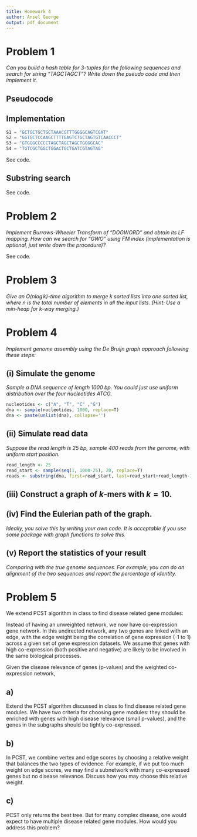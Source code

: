 ```yaml
---
title: Homework 4
author: Ansel George
output: pdf_document
---
```


# Problem 1

*Can you build a hash table for 3-tuples for the following sequences and search
for string "TAGCTAGCT"? Write down the pseudo code and then implement it.*

## Pseudocode

## Implementation

```c
S1 = "GCTGCTGCTGCTAAACGTTTGGGGCAGTCGAT"
S2 = "GGTGCTCCAAGCTTTTGAGTCTGCTAGTGTCAACCCT"
S3 = "GTGGGCCCCCTAGCTAGCTAGCTGGGGCAC"
S4 = "TGTCGCTGGCTGGACTGCTGATCGTAGTAG"
```

See code.

## Substring search

See code.


# Problem 2

*Implement Burrows-Wheeler Transform of "DOGWORD" and obtain its LF mapping.
How can we search for "GWO" using FM index (implementation is optional, just
write down the procedure)?*

See code.


# Problem 3

*Give an $O(n \log k)$-time algorithm to merge $k$ sorted lists into one sorted
list, where $n$ is the total number of elements in all the input lists. (Hint:
Use a min-heap for $k$-way merging.)*


# Problem 4

*Implement genome assembly using the De Bruijn graph approach following these
steps:*

## (i) Simulate the genome
*Sample a DNA sequence of length 1000 bp. You could just use uniform
distribution over the four nucleotides ATCG.*

```r
nucleotides <- c("A", "T", "C" ,"G")
dna <- sample(nucleotides, 1000, replace=T)
dna <- paste(unlist(dna), collapse='')
```

## (ii) Simulate read data
*Suppose the read length is 25 bp, sample 400 reads from the genome,
with uniform start position.*

```r
read_length <- 25
read_start <- sample(seq(1, 1000-25), 20, replace=T)
reads <- substring(dna, first=read_start, last=read_start+read_length-1)
```


## (iii) Construct a graph of $k$-mers with $k = 10$.


## (iv) Find the Eulerian path of the graph.
*Ideally, you solve this by writing your own code. It is acceptable if you use
some package with graph functions to solve this.*


## (v) Report the statistics of your result
*Comparing with the true genome sequences. For example, you can do an alignment
of the two sequences and report the percentage of identity.*


# Problem 5

We extend PCST algorithm in class to find disease related gene modules:

Instead of having an unweighted network, we now have co-expression gene
network. In this undirected network, any two genes are linked with an edge,
with the edge weight being the correlation of gene expression (-1 to 1) across
a given set of gene expression datasets. We assume that genes with high
co-expression (both positive and negative) are likely to be involved in the
same biological processes.

Given the disease relevance of genes (p-values) and the weighted co-expression
network,

## a)
Extend the PCST algorithm discussed in class to find disease related gene
modules. We have two criteria for choosing gene modules: they should be
enriched with genes with high disease relevance (small p-values), and the genes
in the subgraphs should be tightly co-expressed.

## b)
In PCST, we combine vertex and edge scores by choosing a relative weight that
balances the two types of evidence. For example, if we put too much weight on
edge scores, we may find a subnetwork with many co-expressed genes but no
disease relevance. Discuss how you may choose this relative weight.

## c)
PCST only returns the best tree. But for many complex disease, one would expect
to have multiple disease related gene modules. How would you address this
problem?
